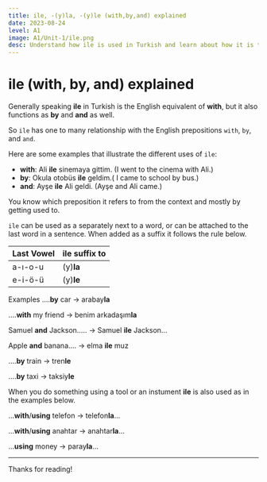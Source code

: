 ```yaml
---
title: ile, -(y)la, -(y)le (with,by,and) explained 
date: 2023-08-24
level: A1
image: A1/Unit-1/ile.png 
desc: Understand how ile is used in Turkish and learn about how it is the prepositions with, by, and and in English
---
```



# ile (with, by, and) explained

Generally speaking **ile** in Turkish is the English equivalent of **with**, but it also functions as **by** and **and** as well.

So `ile` has one to many relationship with the English prepositions `with`, `by`, and `and`.

Here are some examples that illustrate the different uses of `ile`:

- **with**: Ali **ile** sinemaya gittim. (I went to the cinema with Ali.)
- **by**: Okula otobüs **ile** geldim.( I came to school by bus.)
- **and**: Ayşe **ile** Ali geldi. (Ayşe and Ali came.)

You know which preposition it refers to from the context and mostly by getting used to.

`ile` can be used as a separately next to a word, or can be attached to the last word in a sentence. When added as a suffix it follows the rule below.

| Last Vowel | ile suffix to |
| --- | --- |
| <span className="text-blue-500 font-semibold">a-ı-o-u</span> | (<span className="text-orange-500 font-semibold">y</span>)**la** |
| <span className="text-blue-500 font-semibold">e-i-ö-ü</span> | (<span className="text-orange-500 font-semibold">y</span>)**le** |

Examples
<span className="text-blue-500 font-semibold"></span>
….**by** car → arab<span className="text-blue-500 font-semibold">a</span><span className="text-orange-500 font-semibold">y</span>**la**

….**with** <span className="text-green-500 font-semibold">my</span> friend → ben<span className="text-green-500 font-semibold">im</span> arkadaş<span className="text-green-500 font-semibold">ım</span>**la**

Samuel **and** Jackson…..  → Samuel **ile** Jackson…

Apple **and** banana…. → elma **ile** muz

….**by** train → tre<span className="text-blue-500 font-semibold">n</span>**le**

….**by** taxi → taks<span className="text-blue-500 font-semibold">i</span><span className="text-orange-500 font-semibold">y</span>**le**

When you do something using a tool or an instument **ile** is also used as in the examples below.

...**with**/**using** telefon → telefo<span className="text-blue-500 font-semibold">n</span>**la**…  

...**with**/**using** anahtar → anahta<span className="text-blue-500 font-semibold">r</span>**la**…  

...**using** money → par<span className="text-blue-500 font-semibold">a</span><span className="text-orange-500 font-semibold">y</span>**la**…  

---

Thanks for reading!
